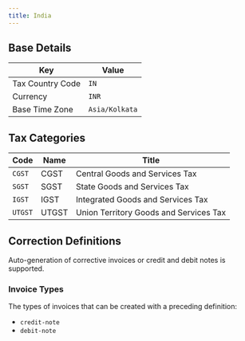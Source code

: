 ```yaml
---
title: India
---
```


## Base Details

| Key | Value |
| --- | ----- |
| Tax Country Code | <code>IN</code> |
| Currency | <code>INR</code> |
| Base Time Zone | <code>Asia/Kolkata</code> |

## Tax Categories

| Code | Name | Title |
| ---- | ---- | ----- |
| <code>CGST</code> | CGST | Central Goods and Services Tax |
| <code>SGST</code> | SGST | State Goods and Services Tax |
| <code>IGST</code> | IGST | Integrated Goods and Services Tax |
| <code>UTGST</code> | UTGST | Union Territory Goods and Services Tax |

## Correction Definitions

Auto-generation of corrective invoices or credit and debit notes is
supported.

### Invoice Types

The types of invoices that can be created with a preceding definition:
- <code>credit-note</code>
- <code>debit-note</code>